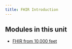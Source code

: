 ```yaml
---
title: FHIR Introduction
---
```


## Modules in this unit

- [FHIR from 10,000 feet](../modules/fhir-high-level.html)